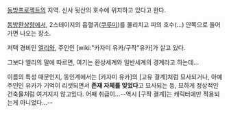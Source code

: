[[동방프로젝트]]의 지역. 신사 뒷산의 호수에 위치하고 있다고 한다.

[[동방환상향]]에서, 2스테이지의 흡혈귀([[쿠루미]])를 물리치고 피의 호수(...) 안쪽으로 들어가면 나오는 장소.

저택 경비인 [[엘리]]와, 주인인 [wiki:"카자미 유카/구작"유카]가 살고 있다.

그보다 엘리의 말에 따르면, 여기는 환상세계와 일반세계의 경계라고 하는데...

이름의 특성 때문인지, 동인계에서는 [카자미 유카]의 [고유 결계]처럼 묘사되거나, 아예 주인인 유카가 기억이 리셋되면서 '''존재 자체를 잊었다'''고 묘사되는 등, 묘하게 정상적인 건축물처럼 여겨지지 않고있다. 어째 취급이...--역시 [구작 결계]는 캐릭터에만 적용되는게 아니었다...--
